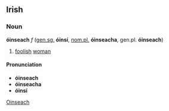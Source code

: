 ==Irish==
===Noun===
'''óinseach''' ''f'' ([[genitive|gen.]][[singular|sg.]] '''óinsí''', [[nominative|nom.]][[plural|pl.]] '''óinseacha''', gen.pl. '''óinseach''')

#[[foolish]] [[woman]]

====Pronunciation====
*'''óinseach''' {{IPA|[o&#720;n&#690;&#643;&#601;x]}}
*'''óinseacha''' {{IPA|[o&#720;n&#690;&#643;&#601;x&#601;]}}
*'''óinsí''' {{IPA|[o&#720;n&#690;&#643;i&#720;]}}

[[Category:Irish language|Oinseach]]